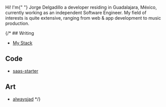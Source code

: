 
<NameTransition />

Hi! I&apos;m{" "}
        <span className="text-white font-semibold">Jorge Delgadillo</span> a
        developer residing in Guadalajara, México, currently working as an
        independent Software Engineer. My field of interests is quite extensive,
        ranging from web & app development to music production.

{/* ## Writing

- [My Stack](/n/stack)


## Code

- [saas-starter](https://github.com/leerob/next-saas-starter)

## Art

- [alwaysjad](https://alwaysjad.com) */}
